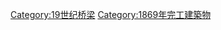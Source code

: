 {{Commonscat|Bridges completed in 1869}}
{{Cat nav 10years|19世纪桥梁|1869||年完工橋梁}}

[[Category:19世纪桥梁|Category:19世纪桥梁]]
[[Category:1869年完工建築物|Category:1869年完工建築物]]